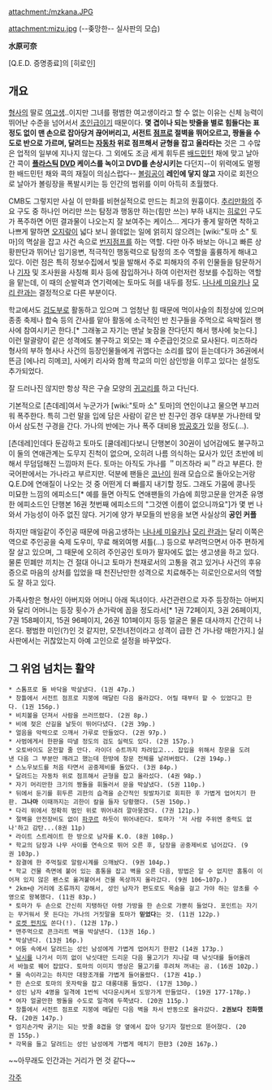 attachment:/mzkana.JPG

attachment:mizu.jpg
(--좆망한-- 실사판의 모습)

'''水原可奈'''

[Q.E.D. 증명종료]의 [히로인]

== 개요 ==
[[형사]]의 딸로 [[여고생]]..이지만 그녀를 평범한 여고생이라고 할 수 없는 이유는 신체 능력이 뛰어난 수준을 넘어서서 [[초인]]급이기 때문이다. '''몇 겹이나 되는 밧줄을 별로 힘들다는 표정도 없이 맨 손으로 잡아당겨 끊어버리고, 서전트 [[점프]]로 절벽을 뛰어오르고, 짱돌을 수도로 반으로 가르며, 달려드는 [[자동차]] 위로 점프해서 균형을 잡고 올라타는''' 것은 그 수많은 업적의 일부에 지나지 않는다. 그 외에도 조금 세게 휘두른 [[배드민턴]] 채에 맞고 날아간 콕이 '''[[플라스틱]] [[DVD]] 케이스를 녹이고 DVD를 손상시키는''' 다던지--이 위력에도 멀쩡한 배드민턴 채와 콕의 재질이 의심스럽다-- [[볼링]]공이 '''레인에 닿지 않고''' 자이로 회전으로 날아가 볼링장을 폭발시키는 등 인간의 범위를 이미 아득히 초월했다.

CMB도 그렇지만 사실 이 만화를 비현실적으로 만드는 최고의 원흉이다. [[추리]]만화의 주요 구도 중 하나인 머리만 쓰는 탐정과 행동만 하는(힘만 쓰는) 부하 내지는 [[히로인]] 구도가 폭주하면 어떤 결과물이 나오는지 잘 보여주는 케이스... 게다가 좋게 말하면 착하고 나쁘게 말하면 [[오지랖]]이 넓다 보니 쓸데없는 일에 얽히지 않으려는 [wiki:"토마 소" 토마]의 멱살을 잡고 사건 속으로 [[번지점프]]를 하는 역할. 다만 아주 바보는 아니고 빠른 상황판단과 뛰어난 임기응변, 적극적인 행동력으로 탐정의 조수 역할을 훌륭하게 해내고 있다. 이런 점은 특히 정보수집에서 빛을 발해서 주로 피해자의 주위 인물들을 탐문하거나 [[기자]] 및 조사원을 사칭해 회사 등에 잠입하거나 하여 이런저런 정보를 수집하는 역할을 맡는데, 이 때의 순발력과 연기력에는 토마도 혀를 내두를 정도. [[나나세 미유키]]나 [[모리 란]]과는 결정적으로 다른 부분이다. 

학교에서도 [[검도]]부로 활동하고 있으며 그 엄청난 힘 때문에 먹이사슬의 최정상에 있으며 종종 축제나 합숙 등의 간사를 맡아 활동에 소극적인 반 친구들을 주먹으로 윽박질러 행사에 참여시키곤 한다.[* 그래놓고 자기는 맨날 늦잠을 잔다던지 해서 행사에 늦는다.] 이런 말괄량이 같은 성격에도 불구하고 외모는 꽤 수준급인것으로 묘사된다. 미즈하라 형사의 부하 형사나 사건의 등장인물들에게 귀엽다는 소리를 많이 듣는데다가 36권에서 뜬금 [에나리 히메코], 사에키 리사와 함께 학교의 미인 삼인방을 이루고 있다는 설정도 추가되었다. 

잘 드러나진 않지만 항상 작은 구슬 모양의 [[귀고리]]를 하고 다닌다.

기본적으로 [츤데레]여서 누군가가 [wiki:"토마 소" 토마]의 연인이냐고 물으면 부끄러워 폭주한다. 특히 그런 말을 입에 담은 사람이 같은 반 친구인 경우 대부분 가나한테 맞아서 삼도천 구경을 간다. 가나의 반에는 가나 폭주 대비용 [[방공호]]가 있을 정도(...).

[츤데레]인데다 둔감하고 토마도 [쿨데레]다보니 단행본이 30권이 넘어감에도 불구하고 이 둘의 연애관계는 도무지 진척이 없으며, 오히려 나름 의식하는 묘사가 있던 초반에 비해서 무덤덤해진 느낌마저 든다. 토마는 아직도 가나를 ＂미즈하라 씨＂라고 부른다. 한국어판에서는 가나라고 부르지만. 덕분에 팬들은 [[코난]]이 원래 모습으로 돌아오는거랑 Q.E.D에 연애질이 나오는 것 중 어떤게 더 빠를지 내기할 정도. 그래도 가뭄에 콩나듯 미묘한 느낌의 에피소드[* 예를 들면 아직도 연애팬들의 가슴에 희망고문을 안겨준 유명한 에피소드인 단행본 16권 첫번째 에피소드의 "그것엔 이름이 없으니까요"]가 몇 번 나와서 가능성이 아주 없진 않다. 거기에 양가 부모들의 반응을 보면 사실상의 '''공인 커플'''  

하지만 매일같이 주인공 때문에 마음고생하는 [[나나세 미유키]]나 [[모리 란]]과는 달리 이쪽은 역으로 주인공을 숙제 도우미, 무료 해외여행 셔틀(…) 등으로 부려먹으면서 아주 편하게 잘 살고 있으며, 그 때문에 오히려 주인공인 토마가 팔자에도 없는 생고생을 하고 있다. 물론 민폐만 끼치는 건 절대 아니고 토마가 천재로서의 고통을 겪고 있거나 사건의 후유증으로 마음의 상처를 입었을 때 천진난만한 성격으로 치료해주는 히로인으로서의 역할도 잘 하고 있다.

가족사항은 형사인 아버지와 어머니 아래 독녀이다. 사건관련으로 자주 등장하는 아버지와 달리 어머니는 등장 횟수가 손가락에 꼽을 정도라서[* 1권 72페이지, 3권 26페이지, 7권 158페이지, 15권 96페이지, 26권 101페이지 등등 얼굴은 물론 대사까지 간간히 나온다. 평범한 미인(?)인 것 같지만, 모전녀전이라고 성격이 급한 건 가나랑 매한가지.] 실사판에서는 귀찮았는지 아예 고인으로 설정을 바꾸었다.

== '''그 위엄 넘치는 활약''' ==

 * 스톰프로 돌 바닥을 박살냈다. (1권 47p.)
 * 창틀에서 서전트 점프로 지붕에 매달린 다음 올라갔다. 어릴 때부터 할 수 있었다고 한다. (1권 156p.)
 * 비치볼을 던져서 사람을 쓰러뜨렸다. (2권 8p.)
 * 비에 젖은 산길을 날듯이 뛰어다녔다. (2권 39p.)
 * 얼음을 악력으로 으깨서 가루로 만들었다. (2권 97p.)
 * 사범에게서 한판을 따낼 정도의 검도 실력도 있다. (2권 157p.)
 * 오토바이도 운전할 줄 안다. 라이더 슈트까지 차려입고... 잡입을 위해서 창문을 도려낸 다음 그 부분만 깨려고 했는데 한방에 창문 전체를 날려버렸다. (2권 194p.)
 * 스노우보드를 처음 타면서 공중제비를 돌았다. (3권 84p.)
 * 달려드는 자동차 위로 점프해서 균형을 잡고 올라섰다. (4권 98p.)
 * 자기 머리만한 크기의 짱돌을 휘둘러서 문을 박살냈다. (5권 110p.)
 * 뒤에서 둔기를 휘두른 괴한의 습격을 순간적인 뒷발차기로 회피한 후 가볍게 업어치기 한판. '''그나마''' 이때까지는 괴한이 칼을 들자 당황했다. (5권 150p.)
 * 다리 위에서 정확히 범인 위로 뛰어내려 깔아뭉겠다. (7권 121p.)
 * 절벽을 안전장비도 없이 [[파쿠르]] 하듯이 뛰어내린다. 토마가 '저 사람 주위엔 중력도 없나'하고 감탄...(8권 11p)
 * 라이트 스트레이트 한 방으로 남자를 K.O. (8권 108p.)
 * 학교의 담장과 나무 사이를 연속으로 뛰어 오른 후, 담장을 공중제비로 넘어갔다. (9권 103p.)
 * 잠결에 한 주먹질로 알람시계를 으깨놨다. (9권 104p.)
 * 학교 건물 측면에 붙어 있는 홈통을 잡고 벽을 오른 다음, 방법은 알 수 없지만 홈통이 이어져 있지 않은 펜스로 옮겨붙어서 건물 옥상까지 올라갔다. (9권 106~107p.)
 * 2km+@ 거리에 조류까지 강해서, 성인 남자가 편도로도 목숨을 걸고 가야 하는 암초를 수영으로 왕복했다. (11권 83p.)
 * 토마가 두 손으로 간신히 지탱하던 아령 가방을 한 손으로 가뿐히 들었다. 포인트는 자기는 무거워서 못 든다는 가나의 거짓말을 토마가 '''믿었다'''는 것. (11권 122p.)
 * [[로켓 펀치]]도 쏜다(!). (12권 17p.)
 * 맨주먹으로 콘크리트 벽을 박살낸다. (13권 16p.)
 * 박살낸다. (13권 16p.)
 * 어둠 속에서 달려드는 성인 남성에게 가볍게 업어치기 한판2 (14권 173p.)
 * [[낚시]]를 나가서 미끼 없이 낚싯대만 드리운 다음 물고기가 지나갈 때 낚싯대를 들어올려서 바늘로 꿰어 잡았다. 토마의 이미지 영상은 물고기를 후려쳐 꺼내는 곰. (16권 102p.)
 * 물 속이라고는 하지만 대왕조개를 가볍게 들어올렸다. (17권 41p.)
 * 한 손으로 토마의 옷자락을 잡고 대롱대롱 들었다. (17권 130p.)
 * 성인 남자 4명을 일격에 1번씩 넉다운시켜서 도망가게 만들었다. (19권 177-178p.)
 * 여자 얼굴만한 짱돌을 수도로 일격에 두쪽냈다. (20권 115p.)
 * 창틀에서 서전트 점프로 지붕에 매달린 다음 벽을 차서 반동으로 올라갔다. '''2권보다 진화했다.''' (20권 147p.)
 * 엄지손가락 굵기는 되는 밧줄 8겹을 양 옆에서 잡아 당기자 절반으로 뜯어졌다. (20권 155p.)
 * 각목을 들고 달려드는 성인 남성에게 가볍게 메치기 한판3 (20권 167p.)

~~아무래도 인간과는 거리가 먼 것 같다~~


[[각주]]
